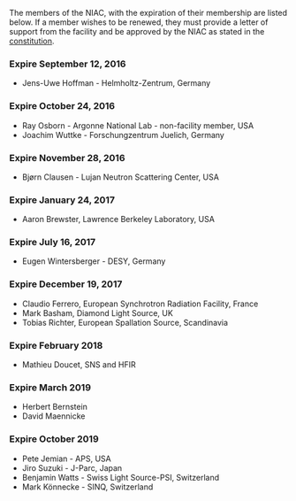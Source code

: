 The members of the NIAC, with the expiration of their membership are listed below. If a member wishes to be renewed, they must provide a letter of support from the facility and be approved by the NIAC as stated in the [[NIAC|constitution]].

===Expire September 12, 2016===
*Jens-Uwe Hoffman - Helmholtz-Zentrum, Germany


===Expire October 24, 2016===
*Ray Osborn - Argonne National Lab - non-facility member, USA
*Joachim Wuttke - Forschungzentrum Juelich, Germany

===Expire November 28, 2016===
*Bjørn Clausen - Lujan Neutron Scattering Center, USA

===Expire January 24, 2017===
*Aaron Brewster, Lawrence Berkeley Laboratory, USA

===Expire July 16, 2017===
*Eugen Wintersberger - DESY, Germany

===Expire December 19, 2017===
*Claudio Ferrero, European Synchrotron Radiation Facility, France
*Mark Basham, Diamond Light Source, UK
*Tobias Richter, European Spallation Source, Scandinavia

=== Expire February 2018 ===
* Mathieu Doucet, SNS and HFIR

=== Expire March 2019 ===

* Herbert Bernstein
* David Maennicke

=== Expire October 2019 ===

* Pete Jemian - APS, USA
* Jiro Suzuki - J-Parc, Japan
* Benjamin Watts - Swiss Light Source-PSI, Switzerland
* Mark Könnecke - SINQ, Switzerland